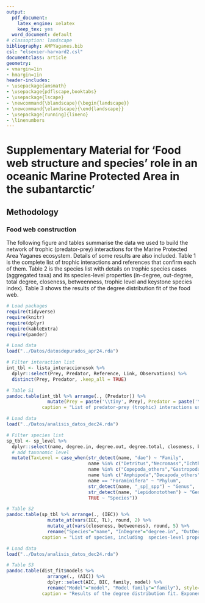 ```yaml
---
output:
  pdf_document:
    latex_engine: xelatex
    keep_tex: yes
  word_document: default
# classoption: landscape
bibliography: AMPYaganes.bib
csl: "elsevier-harvard2.csl"
documentclass: article
geometry:
- vmargin=1in
- hmargin=1in
header-includes:
- \usepackage{amsmath}
- \usepackage{pdflscape,booktabs}
- \usepackage{lscape}
- \newcommand{\blandscape}{\begin{landscape}}
- \newcommand{\elandscape}{\end{landscape}}
- \usepackage[running]{lineno}
- \linenumbers
---
```


# Supplementary Material for 'Food web structure and species’ role in an oceanic Marine Protected Area in the subantarctic'

## Methodology

### Food web construction

The following figure and tables summarise the data we used to build the network of trophic (predator-prey) interactions for the Marine Protected Area Yaganes ecosystem. Details of some results are also included.
Table 1 is the complete list of trophic interactions and references that confirm each of them. Table 2 is the species list with details on trophic species cases (aggregated taxa) and its species-level properties (in-degree, out-degree, total degree, closeness, betweenness, trophic level and keystone species index). Table 3 shows the results of the degree distribution fit of the food web.

\newpage
\blandscape

```r

# Load packages
require(tidyverse)
require(knitr)
require(dplyr)
require(kableExtra)
require(pander)

# Load data
load("../Datos/datosdepurados_apr24.rda")

# Filter interaction list
int_tbl <- lista_interaccionesok %>% 
  dplyr::select(Prey, Predator, Reference, Link, Observations) %>% 
  distinct(Prey, Predator, .keep_all = TRUE)

# Table S1
pandoc.table(int_tbl %>% arrange(., (Predator)) %>% 
               mutate(Prey = paste('\\tiny', Prey), Predator = paste('\\tiny', Predator), Reference = paste('\\tiny', Reference), Link = paste('\\tiny', Link), Observations = paste('\\tiny', Observations)), style="multiline", split.tables = Inf, justify = c("left","left","left","left","right"),
             caption = "List of predator-prey (trophic) interactions used to build the network for the Marine Protected Area Yaganes ecosystem (MPAY).")

```

\newpage

```r

# Load data
load("../Datos/analisis_datos_dec24.rda")

# Filter species list
sp_tbl <- sp_level %>% 
  dplyr::select(name, degree.in, degree.out, degree.total, closeness, betweeness, TL, IEC) %>% 
  # add taxonomic level
  mutate(TaxLevel = case_when(str_detect(name, "dae") ~ "Family",
                              name %in% c("Detritus","Necromass","Ichthyoplankton","Zooplankton","Phytoplankton") ~ "NA",
                              name %in% c("Copepoda_others","Gastropoda_others","Ostracoda","Polyplacophora","Polychaeta") ~ "Class",
                              name %in% c("Amphipoda","Decapoda_others","Calanoida","Isopoda_others","Squaliformes","Cumacea") ~ "Order",
                              name == "Foraminifera" ~ "Phylum",
                              str_detect(name, "_sp|_spp") ~ "Genus",
                              str_detect(name, "Lepidonotothen") ~ "Genus",
                              TRUE ~ "Species"))

# Table S2
pandoc.table(sp_tbl %>% arrange(., (IEC)) %>% 
               mutate_at(vars(IEC, TL), round, 2) %>% 
               mutate_at(vars(closeness, betweeness), round, 5) %>% 
               rename("Species"="name", "InDegree"="degree.in", "OutDegree"="degree.out", "TotDegree"="degree.total", "Closeness"="closeness", "Betweeness"="betweeness", "KSI"="IEC"), style="multiline", split.tables = Inf, justify = c("left","center","center","center","center","center","center","center","right"),
             caption = "List of species, including  species-level properties, for the food web of the Marine Protected Area Yaganes. TotDegree: total degree; TL: Trophic Level; KSI: Keystone Species Index. TaxLevel: Taxonomic Level. Ordered by the KSI.")

```


\elandscape

\newpage

```r

# Load data
load("../Datos/analisis_datos_dec24.rda")

# Table S3
pandoc.table(dist_fit$models %>% 
               arrange(., (AIC)) %>% 
               dplyr::select(AIC, BIC, family, model) %>% 
               rename("Model"="model", "Model family"="family"), style="multiline", split.tables = Inf, justify = c("left","left","left","left"),
             caption = "Results of the degree distribution fit. Exponential and power law model families were tested, and AIC (Akaike Information Criterion) and BIC (Bayesian Information Criterion) were used to select the best fit (i.e., lower AIC and BIC). The exponential model is the best fit.")


```